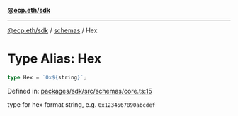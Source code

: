 [**@ecp.eth/sdk**](../../index.mdx)

***

[@ecp.eth/sdk](/sdk-reference/index.mdx) / [schemas](/sdk-reference/schemas/index.mdx) / Hex

# Type Alias: Hex

```ts
type Hex = `0x${string}`;
```

Defined in: [packages/sdk/src/schemas/core.ts:15](https://github.com/ecp-eth/comments-monorepo/blob/main/packages/sdk/src/schemas/core.ts#L15)

type for hex format string, e.g. `0x1234567890abcdef`
